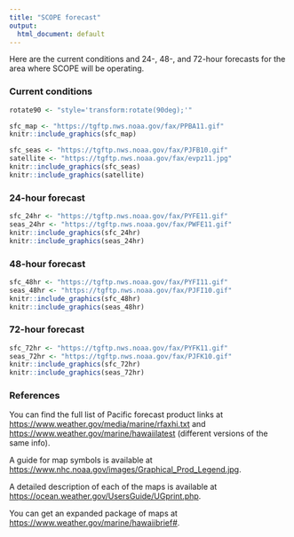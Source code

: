 ```yaml
---
title: "SCOPE forecast"
output:
  html_document: default
---
```

Here are the current conditions and 24-, 48-, and 72-hour forecasts for the area where SCOPE will be operating.  

### Current conditions
```r
rotate90 <- "style='transform:rotate(90deg);'"
```

```r
sfc_map <- "https://tgftp.nws.noaa.gov/fax/PPBA11.gif"
knitr::include_graphics(sfc_map)
```

```r
sfc_seas <- "https://tgftp.nws.noaa.gov/fax/PJFB10.gif"
satellite <- "https://tgftp.nws.noaa.gov/fax/evpz11.jpg"
knitr::include_graphics(sfc_seas)
knitr::include_graphics(satellite)
```

### 24-hour forecast
```r
sfc_24hr <- "https://tgftp.nws.noaa.gov/fax/PYFE11.gif"
seas_24hr <- "https://tgftp.nws.noaa.gov/fax/PWFE11.gif"
knitr::include_graphics(sfc_24hr)
knitr::include_graphics(seas_24hr)
```

### 48-hour forecast
```r
sfc_48hr <- "https://tgftp.nws.noaa.gov/fax/PYFI11.gif"
seas_48hr <- "https://tgftp.nws.noaa.gov/fax/PJFI10.gif"
knitr::include_graphics(sfc_48hr)
knitr::include_graphics(seas_48hr)
```

### 72-hour forecast
```r
sfc_72hr <- "https://tgftp.nws.noaa.gov/fax/PYFK11.gif"
seas_72hr <- "https://tgftp.nws.noaa.gov/fax/PJFK10.gif"
knitr::include_graphics(sfc_72hr)
knitr::include_graphics(seas_72hr)
```

### References
You can find the full list of Pacific forecast product links at <https://www.weather.gov/media/marine/rfaxhi.txt> and
<https://www.weather.gov/marine/hawaiilatest> (different versions of the same info).  
  
A guide for map symbols is available at <https://www.nhc.noaa.gov/images/Graphical_Prod_Legend.jpg>.   
  
A detailed description of each of the maps is available at <https://ocean.weather.gov/UsersGuide/UGprint.php>.  
  
You can get an expanded package of maps at
<https://www.weather.gov/marine/hawaiibrief#>.  
